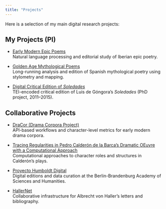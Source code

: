 ```yaml
---
title: "Projects"
---
```


Here is a selection of my main digital research projects:

## My Projects (PI)

- [Early Modern Epic Poems](early-modern-epics.qmd)  
  Natural language processing and editorial study of Iberian epic poetry.

- [Golden Age Mythological Poems](golden-age-poems.qmd)  
  Long-running analysis and edition of Spanish mythological poetry using stylometry and mapping.

- [Digital Critical Edition of *Soledades*](soledades.qmd)  
  TEI-encoded critical edition of Luis de Góngora’s *Soledades* (PhD project, 2011–2015).


## Collaborative Projects

- [DraCor (Drama Corpora Project)](dracor.qmd)  
  API-based workflows and character-level metrics for early modern drama corpora.

- [Tracing Regularities in Pedro Calderón de la Barca's Dramatic OEuvre with a Computational Approach](tracing-calderon.qmd)  
  Computational approaches to character roles and structures in Calderón’s plays.

- [Proyecto Humboldt Digital](proyecto-humboldt.qmd)  
  Digital editions and data curation at the Berlin-Brandenburg Academy of Sciences and Humanities.

- [HallerNet](hallernet.qmd)  
  Collaborative infrastructure for Albrecht von Haller’s letters and bibliography.



